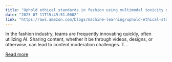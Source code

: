 ```yaml
---
title: "Uphold ethical standards in fashion using multimodal toxicity detection with Amazon Bedrock Guardrails"
date: "2025-07-11T15:49:51.000Z"
link: "https://aws.amazon.com/blogs/machine-learning/uphold-ethical-standards-in-fashion-using-multimodal-toxicity-detection-with-amazon-bedrock-guardrails/"
---
```


In the fashion industry, teams are frequently innovating quickly, often utilizing AI. Sharing content, whether it be through videos, designs, or otherwise, can lead to content moderation challenges. T...

[Read more](https://aws.amazon.com/blogs/machine-learning/uphold-ethical-standards-in-fashion-using-multimodal-toxicity-detection-with-amazon-bedrock-guardrails/)
